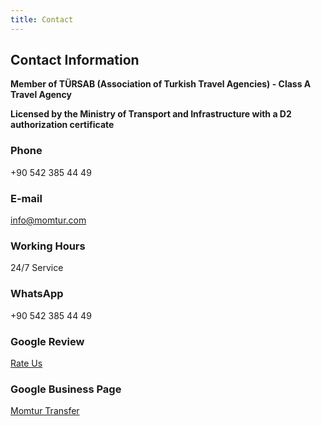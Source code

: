 ```yaml
---
title: Contact
---
```


## Contact Information
**Member of TÜRSAB (Association of Turkish Travel Agencies) - Class A Travel Agency**

**Licensed by the Ministry of Transport and Infrastructure with a D2 authorization certificate**

### Phone
+90 542 385 44 49

### E-mail
info@momtur.com

### Working Hours
24/7 Service

### WhatsApp
+90 542 385 44 49

### Google Review
[Rate Us](https://g.page/r/CQ3g_p-eE8EBEBM/review)

### Google Business Page
[Momtur Transfer](https://g.page/r/CQ3g_p-eE8EBEBM)
